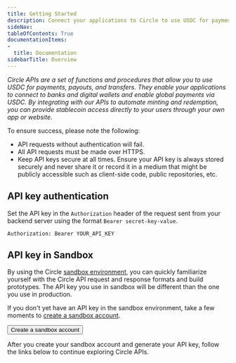 ```yaml
---
title: Getting Started
description: Connect your applications to Circle to use USDC for payments, payouts, and transfers.
sideNav: 
tableOfContents: True
documentationItems:
-
  title: Documentation
sidebarTitle: Overview
---
```


_Circle APIs are a set of functions and procedures that allow you to use USDC
for payments, payouts, and transfers. They enable your applications to connect
to banks and digital wallets and enable global payments via USDC. By integrating
with our APIs to automate minting and redemption, you can provide stablecoin
access directly to your users through your own app or website._

To ensure success, please note the following:

- API requests without authentication will fail.
- All API requests must be made over HTTPS.
- Keep API keys secure at all times. Ensure your API key is always stored
  securely and never share it or record it in a medium that might be publicly
  accessible such as client-side code, public repositories, etc.

## API key authentication

Set the API key in the `Authorization` header of the request sent from your
backend server using the format `Bearer secret-key-value`.

```text API Authentication
Authorization: Bearer YOUR_API_KEY
```

## API key in Sandbox

By using the Circle
[sandbox environment](/circle-mint/circle-apis-production-sandbox-environments),
you can quickly familiarize yourself with the Circle API request and response
formats and build prototypes. The API key you use in sandbox will be different
than the one you use in production.

If you don't yet have an API key in the sandbox environment, take a few moments
to [create a sandbox account](https://app-sandbox.circle.com).

[<Button variant="primary">Create a sandbox account</Button>](https://app-sandbox.circle.com/)

After you create your sandbox account and generate your API key, follow the
links below to continue exploring Circle APIs.

